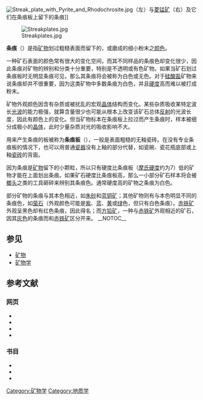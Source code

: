 [[File:Streak_plate_with_Pyrite_and_Rhodochrosite.jpg|thumb]]（左）与[[菱锰矿|菱锰矿]]（右）及它们在条痕板上留下的条痕]]

[[File:Streakplates.jpg|thumb]]

'''条痕'''（{{lang-en|streak}}）是指[[矿物|矿物]]划过粗糙表面而留下的，或磨成的细小粉末之[[颜色|颜色]]。

一种矿石表面的颜色常有很大的变化空间，而其不同样品的条痕色却变化很少，因此条痕对矿物的辨别和分类十分重要，特别是不透明或有色矿物。如果当矿石划过条痕板时无明显条痕可见，那么其条痕将会被称为白色或无色。对于[[硅酸盐|硅酸盐]]矿物来说条痕却并不很重要，因为这类矿物中多数条痕为白色，并且[[硬度|硬度]]高而难以被打成粉末。

矿物外观颜色因含有杂质或被扰乱的宏观[[晶体|晶体]]结构而变化。某些杂质吸收某特定波长[[光波|光波]]的能力极强，就算含量很少也可能从根本上改变该矿石总体[[反射|反射]]的光波长度，因此有颜色上的变化。但当矿物标本在条痕板上拉过而产生条痕时，样本被细分成极小的[[晶体|晶体]]，此时少量杂质对光的吸收影响不大。

用来产生条痕的板被称为'''条痕板'''（{{lang-en|streak plate}}），一般是表面粗糙的无釉瓷砖。在没有专业条痕板的情况下，也可以用普通[[瓷器|瓷器]]没有上釉的部分代替，如瓷碗、瓷花瓶底部或上釉[[瓷砖|瓷砖]]的背面。

因为条痕是[[矿物|矿物]]留下的小颗粒，所以只有硬度比条痕板（[[摩氏硬度|摩氏硬度]]约为7）低的矿物才能在上面划出条痕。如果矿石硬度比条痕板高，那么一小部分矿石样本将会被[[榔头|榔头]]之类的工具砸碎来辨别其条痕色。通常硬度高的矿物之条痕为白色。

部分矿物的条痕与其本色相近，如[[朱砂|朱砂]]和[[蓝铜矿|蓝铜矿]]；其他矿物则有与本色明显不同的条痕色，如[[萤石|萤石]]（外观颜色可能是[[紫|紫]]、[[蓝|蓝]]、[[黄|黄]]或[[绿|绿]]色，但只有白色条痕）。[[赤铁矿|赤铁矿]]外观呈黑色却有红色条痕，因此得名；而[[方铅矿|方铅矿]]，一种与[[赤铁矿|赤铁矿]]外观相近的矿石，因其[[灰色|灰色]]的条痕而和[[赤铁矿|赤铁矿]]区分开来。
__NOTOC__
== 参见 ==
{{commonscat|Streak colors (mineralogy)}}
* [[矿物|矿物]]
* [[矿物学|矿物学]]

== 参考文献 ==
=== 网页 ===
* {{cite web |title=礦物的特性：礦物的顏色 |url=http://nadm.gl.ntu.edu.tw/nadm/contents/general/html/general_properties_color.htm |author=方尚鴻 |language=zh-tw |accessdate=2011-07-04 |deadurl=yes |archiveurl=https://web.archive.org/web/20110928040418/http://nadm.gl.ntu.edu.tw/nadm/contents/general/html/general_properties_color.htm |archivedate=2011-09-28 }}
* {{cite web |title=Physical Characteristics of Minerals |url=http://dave.ucsc.edu/myrtreia/physical_character.html |last=Bangert |first=Andrea |publisher=[[圣塔克鲁兹加利福尼亚大学|圣塔克鲁兹加利福尼亚大学]](UCSC) |language=en |accessdate=2011-07-04 |deadurl=yes |archiveurl=https://web.archive.org/web/20110719101534/http://dave.ucsc.edu/myrtreia/physical_character.html |archivedate=2011-07-19 }}
* {{cite web |title=The Property of Streak |url=http://www.galleries.com/minerals/property/streak.htm |publisher=Mineral Gallery |language=en |accessdate=2011-07-04 |archive-date=2011-05-26 |archive-url=https://web.archive.org/web/20110526212502/http://www.galleries.com/minerals/property/streak.htm |dead-url=no }}
* {{cite web |title=Streak |url=http://geology.csupomona.edu/alert/mineral/streak.htm |publisher=[[波莫纳加州州立理工大学|CSU]] |language=en |accessdate=2011-07-04 |deadurl=yes |archiveurl=https://web.archive.org/web/20110719183313/http://geology.csupomona.edu/alert/mineral/streak.htm |archivedate=2011-07-19 }}

=== 书目 ===
* {{cite book |last1=Bishop |first1=A.C. |last2=Woolley |first2=A.R. |last3=Hamilton |first3=W.R. |title=''Cambridge Guide to Minerals, Rocks and Fossils'' |edition=2nd |location=[[剑桥|剑桥]] |publisher=[[剑桥大学出版社|剑桥大学出版社]] |year=1999 |pages=12-13 |language=en}}
* {{cite book |last=Holden |first=Martin |title=''The Encyclopedia of Gemstones and Minerals'' |url=https://archive.org/details/encyclopediaofge00hold |publisher=Facts on File |year=1991 |page=[https://archive.org/details/encyclopediaofge00hold/page/251 251] |location=[[纽约|纽约]] |isbn=1567999492 |language=en}}
* {{cite book |last=Schumann |first=Walter |title=''Minerals of the World'' |url=https://archive.org/details/mineralsofworld00walt |location=[[纽约|纽约]] |publisher=Sterling Publishing |year=1992 |pages=[https://archive.org/details/mineralsofworld00walt/page/18 18]-16 |isbn=0002199092 |language=en}}

[[Category:矿物学|Category:矿物学]]
[[Category:地质学|Category:地质学]]